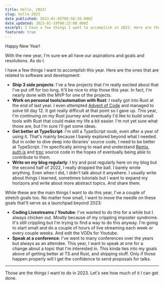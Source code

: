 ```yaml
---
title: Hello, 2023!
slug: hello-2023
date_published: 2023-01-05T08:56:26.000Z
date_updated: 2023-01-19T08:23:00.000Z
excerpt: I have a few things I want to accomplish in 2023. Here are the ones that are related to software and development.
featured: true
---
```


Happy New Year! 

With the new year, I'm sure we all have our aspirations and goals and resolutions. As do I. 

I have a few things I want to accomplish this year. Here are the ones that are related to software and development:

- **Ship 3 side projects**: I've a few projects that I'm really excited about that I've put off for too long. It'll be nice to ship those this year. In fact, I'm nearly done with the MVP for one of the projects. 
- **Work on personal tools/automation with Rust**: I really got into Rust at the end of last year. I even attempted [Advent of Code](https://adventofcode.com/) and managed to solve till day 12. It got really difficult at that point so I gave up. This year, I'm continuing on my Rust journey and eventually I'd like to build small tools with Rust that could make my life a bit easier. I'm not yet sure what those are, but I'm sure I'll get some ideas.
- **Get better at TypeScript**: I'm still a TypeScript noob, even after a year of using it. That's mainly because I barely explored beyond what I needed. But in order to dive deep into libraries' source code, I need to be better at TypeScript. I'm specifically aiming to read and understand [Remix](https://remix.run/), [auth.js](https://authjs.dev/) and [trpc](https://trpc.io/) source code in the hopes of eventually being able to contribute to them.
- **Write on my blog regularly**: I try and post regularly here on my blog but the second half of 2022, I really dropped the ball. I barely wrote anything. Even when I did, I didn't talk about it anywhere. I usually write about things I learned, sometimes tutorials but I want to expand my horizons and write about more abstract topics. And share them.

While these are the main things I want to do this year, I've a couple of stretch goals too. No matter how small, I want to move the needle on these goals that'll serve as a launchpad beyond 2023:

- **Coding Livestreams / Youtube**: I've wanted to do this for a while but I always chicken out. Mostly because of my crippling imposter syndrome. It's still crippling but I'm trying to find a way to do this anyway. I'm going to start small and do a couple of hours of live streaming each week or every couple weeks. And edit the VODs for Youtube.
- **Speak at a conference**: I've went to many conferences over the years but always as an attendee. This year, I want to speak at one for a change about a topic that I'm interested in. This kinda ties into my goals above of getting better at TS and Rust, and shipping stuff. Only if those happen properly will I get the confidence to send proposals for talks.

---

Those are the things I want to do in 2023. Let's see how much of it I can get done.
